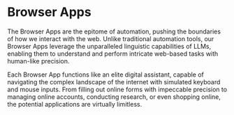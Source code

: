 
<Todo />

# Browser Apps

The Browser Apps are the epitome of automation, pushing the boundaries of how we interact with the web. Unlike traditional automation tools, our Browser Apps leverage the unparalleled linguistic capabilities of LLMs, enabling them to understand and perform intricate web-based tasks with human-like precision.

Each Browser App functions like an elite digital assistant, capable of navigating the complex landscape of the internet with simulated keyboard and mouse inputs. From filling out online forms with impeccable precision to managing online accounts, conducting research, or even shopping online, the potential applications are virtually limitless.
